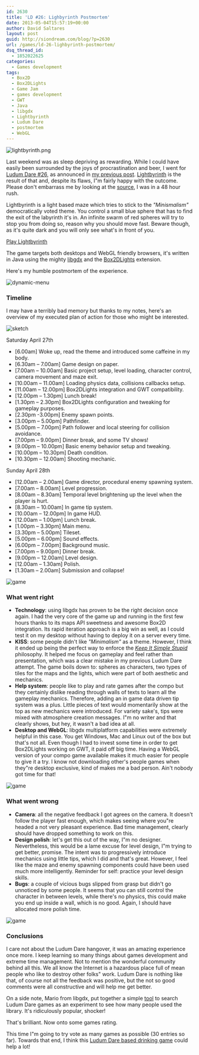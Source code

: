 ```yaml
---
id: 2630
title: 'LD #26: Lighbyrinth Postmortem'
date: 2013-05-04T15:57:19+00:00
author: David Saltares
layout: post
guid: http://siondream.com/blog/?p=2630
url: /games/ld-26-lighbyrinth-postmortem/
dsq_thread_id:
  - 1852022625
categories:
  - Games development
tags:
  - Box2D
  - Box2DLights
  - Game Jam
  - games development
  - GWT
  - Java
  - libgdx
  - Lightbyrinth
  - Ludum Dare
  - postmortem
  - WebGL
---
```


![lightbyrinth.png](/img/ld26/lightbyrinth.webp)

Last weekend was as sleep depriving as rewarding. While I could have easily been surrounded by the joys of procrastination and beer, I went for [Ludum Dare #26](http://www.ludumdare.com/compo/category/ld-26/), as announced in [my previous post](/games/ludum-dare-26-im-in/). [Lightbyrinth](http://www.ludumdare.com/compo/ludum-dare-26/?action=preview&uid=3661) is the result of that and, despite its flaws, I"m fairly happy with the outcome. Please don't embarrass me by looking at the [source](https://dl.dropboxusercontent.com/u/1439807/ld26-lightbyrinth/lightbyrinth-src.zip), I was in a 48 hour rush.

Lightbyrinth is a light based maze which tries to stick to the _"Minismalism"_ democratically voted theme. You control a small blue sphere that has to find the exit of the labyrinth it's in. An infinite swarm of red spheres will try to stop you from doing so, reason why you should move fast. Beware though, as it's quite dark and you will only see what's in front of you.

[Play Lightbyrinth](https://saltares.com/ld26)

The game targets both desktops and WebGL friendly browsers, it's written in Java using the mighty [libgdx](http://libgdx.badlogicgames.com/) and the [Box2DLights](https://code.google.com/p/box2dlights/) extension.

Here's my humble postmortem of the experience.

![dynamic-menu](/img/ld26/lightbyrinth-4.webp)

### Timeline

I may have a terribly bad memory but thanks to my notes, here's an overview of my executed plan of action for those who might be interested.

![sketch](/img/ld26/sketch.webp)

Saturday April 27th

- [6.00am] Woke up, read the theme and introduced some caffeine in my body.
- [6.30am – 7.00am] Game design on paper.
- [7.00am – 10.00am] Basic project setup, level loading, character control, camera movement and maze exit.
- [10.00am – 11.00am] Loading physics data, collisions callbacks setup.
- [11.00am – 12.00pm] Box2DLights integration and GWT compatibility.
- [12.00pm – 1.30pm] Lunch break!
- [1.30pm – 2.30pm] Box2DLights configuration and tweaking for gameplay purposes.
- [2.30pm -3.00pm] Enemy spawn points.
- [3.00pm – 5.00pm] Pathfinder.
- [5.00pm – 7.00pm] Path follower and local steering for collision avoidance.
- [7.00pm – 9.00pm] Dinner break, and some TV shows!
- [9.00pm – 10.00pm] Basic enemy behavior setup and tweaking.
- [10.00pm – 10.30pm] Death condition.
- [10.30pm – 12.00am] Shooting mechanic.

Sunday April 28th

- [12.00am – 2.00am] Game director, procedural enemy spawning system.
- [7.00am – 8.00am] Level progression.
- [8.00am – 8.30am] Temporal level brightening up the level when the player is hurt.
- [8.30am – 10.00am] In game tip system.
- [10.00am – 12.00pm] In game HUD.
- [12.00am – 1.00pm] Lunch break.
- [1.00pm – 3.30pm] Main menu.
- [3.30pm – 5.00pm] Tileset.
- [5.00pm – 6.00pm] Sound effects.
- [6.00pm – 7.00pm] Background music.
- [7.00pm – 9.00pm] Dinner break.
- [9.00pm – 12.00am] Level design.
- [12.00am – 1.30am] Polish.
- [1.30am – 2.00am] Submission and collapse!

![game](/img/ld26/lightbyrinth-1.webp)

### What went right

- **Technology**: using libgdx has proven to be the right decision once again. I had the very core of the game up and running in the first few hours thanks to its maps API sweetness and awesome Box2D integration. Its rapid iteration approach is a big win as well, as I could test it on my desktop without having to deploy it on a server every time.
- **KISS**: some people didn't like _"Minimalism"_ as a theme. However, I think it ended up being the perfect way to enforce the [_Keep It Simple Stupid_](http://en.wikipedia.org/wiki/KISS_principle) philosophy. It helped me focus on gameplay and feel rather than presentation, which was a clear mistake in my previous Ludum Dare attempt. The game boils down to: spheres as characters, two types of tiles for the maps and the lights, which were part of both aesthetic and mechanics.
- **Help system**: people like to play and rate games after the compo but they certainly dislike reading through walls of texts to learn all the gameplay mechanics. Therefore, adding an in game data driven tip system was a plus. Little pieces of text would momentarily show at the top as new mechanics were introduced. For variety sake's, tips were mixed with atmosphere creation messages. I"m no writer and that clearly shows, but hey, it wasn't a bad idea at all.
- **Desktop and WebGL**: libgdx multiplatform capabilities were extremely helpful in this case. You get Windows, Mac and Linux out of the box but that's not all. Even though I had to invest some time in order to get Box2DLights working on GWT, it paid off big time. Having a WebGL version of your compo game available makes it much easier for people to give it a try. I know not downloading other's people games when they"re desktop exclusive, kind of makes me a bad person. Ain't nobody got time for that!

![game](/img/ld26/lightbyrinth-2.webp)

### What went wrong

- **Camera**: all the negative feedback I got agrees on the camera. It doesn't follow the player fast enough, which makes seeing where you"re headed a not very pleasant experience. Bad time management, clearly should have dropped something to work on this.
- **Design polish**: let's get this out of the way, I"m no designer. Nevertheless, this would be a lame excuse for level design, I"m trying to get better, promise. The intent was to progressively introduce mechanics using little tips, which I did and that's great. However, I feel like the maze and enemy spawning components could have been used much more intelligently. Reminder for self: practice your level design skills.
- **Bugs**: a couple of vicious bugs slipped from grasp but didn't go unnoticed by some people. It seems that you can still control the character in between levels, while there's no physics, this could make you end up inside a wall, which is no good. Again, I should have allocated more polish time.

![game](/img/ld26/lightbyrinth-3.webp)

### Conclusions

I care not about the Ludum Dare hangover, it was an amazing experience once more. I keep learning so many things about games development and extreme time management. Not to mention the wonderful community behind all this. We all know the Internet is a hazardous place full of mean people who like to destroy other folks" work. Ludum Dare is nothing like that, of course not all the feedback was positive, but the not so good comments were all constructive and will help me get better.

On a side note, Mario from libgdx, put together a simple [tool](https://github.com/badlogic/ldstats) to search Ludum Dare games as an experiment to see how many people used the library. It's ridiculously popular, shocker!

That's brilliant. Now onto some games rating.

This time I"m going to try vote as many games as possible (30 entries so far). Towards that end, I think this [Ludum Dare based drinking game](http://www.ludumdare.com/compo/2013/04/30/the-ludum-dare-drinking-game/comment-page-1/) could help a lot!
